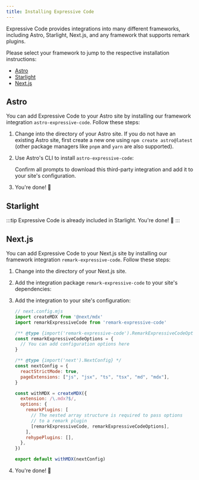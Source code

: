 ```yaml
---
title: Installing Expressive Code
---
```



Expressive Code provides integrations into many different frameworks, including Astro, Starlight, Next.js, and any framework that supports remark plugins.

Please select your framework to jump to the respective installation instructions:

- [Astro](#astro)
- [Starlight](#starlight)
- [Next.js](#nextjs)

## Astro

You can add Expressive Code to your Astro site by installing our framework integration `astro-expressive-code`. Follow these steps:

1. Change into the directory of your Astro site. If you do not have an existing Astro site, first create a new one using `npm create astro@latest` (other package managers like `pnpm` and `yarn` are also supported).

2. Use Astro's CLI to install `astro-expressive-code`:

    <PackageManagers pkg="astro" exec="add astro-expressive-code" />

    Confirm all prompts to download this third-party integration and add it to your site's configuration.

3. You're done! 🎉

## Starlight

:::tip
Expressive Code is already included in Starlight. You're done! 🎉
:::

## Next.js

You can add Expressive Code to your Next.js site by installing our framework integration `remark-expressive-code`. Follow these steps:

1. Change into the directory of your Next.js site.

2. Add the integration package `remark-expressive-code` to your site's dependencies:

    <PackageManagers pkg="remark-expressive-code" />

3. Add the integration to your site's configuration:

    ```js ins={3, 5-8, 19-23}
    // next.config.mjs
    import createMDX from '@next/mdx'
    import remarkExpressiveCode from 'remark-expressive-code'

    /** @type {import('remark-expressive-code').RemarkExpressiveCodeOptions} */
    const remarkExpressiveCodeOptions = {
      // You can add configuration options here
    }

    /** @type {import('next').NextConfig} */
    const nextConfig = {
      reactStrictMode: true,
      pageExtensions: ["js", "jsx", "ts", "tsx", "md", "mdx"],
    }

    const withMDX = createMDX({
      extension: /\.mdx?$/,
      options: {
        remarkPlugins: [
          // The nested array structure is required to pass options
          // to a remark plugin
          [remarkExpressiveCode, remarkExpressiveCodeOptions],
        ],
        rehypePlugins: [],
      },
    })

    export default withMDX(nextConfig)
    ```

4. You're done! 🎉
